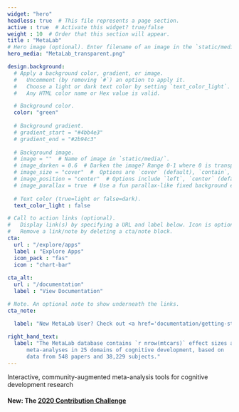 ```yaml
---
widget: "hero"
headless: true  # This file represents a page section.
active : true  # Activate this widget? true/false
weight : 10  # Order that this section will appear.
title : "MetaLab"
# Hero image (optional). Enter filename of an image in the `static/media/` folder.
hero_media: "MetaLab_transparent.png"

design.background:
  # Apply a background color, gradient, or image.
  #   Uncomment (by removing `#`) an option to apply it.
  #   Choose a light or dark text color by setting `text_color_light`.
  #   Any HTML color name or Hex value is valid.

  # Background color.
  color: "green"
  
  # Background gradient.
  # gradient_start = "#4bb4e3"
  # gradient_end = "#2b94c3"
  
  # Background image.
  # image = ""  # Name of image in `static/media/`.
  # image_darken = 0.6  # Darken the image? Range 0-1 where 0 is transparent and 1 is opaque.
  # image_size = "cover"  #  Options are `cover` (default), `contain`, or `actual` size.
  # image_position = "center"  # Options include `left`, `center` (default), or `right`.
  # image_parallax = true  # Use a fun parallax-like fixed background effect? true/false
  
  # Text color (true=light or false=dark).
  text_color_light : false

# Call to action links (optional).
#   Display link(s) by specifying a URL and label below. Icon is optional for `[cta]`.
#   Remove a link/note by deleting a cta/note block.
cta:
  url : "/explore/apps"
  label : "Explore Apps"
  icon_pack : "fas"
  icon : "chart-bar"
  
cta_alt:
  url : "/documentation"
  label : "View Documentation"

# Note. An optional note to show underneath the links.
cta_note:

  label: "New MetaLab User? Check out <a href='documentation/getting-started'>Getting Started</a> first!"
  
right_hand_text:
  label: "The MetaLab database contains `r nrow(mtcars)` effect sizes across
      meta-analyses in 25 domains of cognitive development, based on
      data from 548 papers and 38,229 subjects."
---
```


Interactive,  community-augmented meta-analysis tools for cognitive development research

#### New: The [2020 Contribution Challenge](/documentation/challenge)
